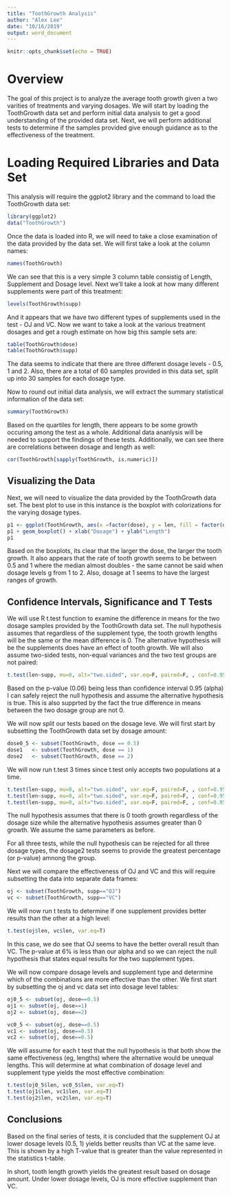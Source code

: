 ```yaml
---
title: "ToothGrowth Analysis"
author: "Alex Lee"
date: "10/16/2019"
output: word_document
---
```


```r
knitr::opts_chunk$set(echo = TRUE)
```

# Overview

The goal of this project is to analyze the average tooth growth given a two varities of treatments and varying dosages. We will start by loading the ToothGrowth data set and perform initial data analysis to get a good understanding of the provided data set. Next, we will perform additional tests to determine if the samples provided give enough guidance as to the effectiveness of the treatment. 

# Loading Required Libraries and Data Set

This analysis will require the ggplot2 library and the command to load the ToothGrowth data set: 

```r
library(ggplot2)
data("ToothGrowth")
```

Once the data is loaded into R, we will need to take a close examination of the data provided by the data set. We will first take a look at the column names:

```r
names(ToothGrowth)
```

We can see that this is a very simple 3 column table consistig of Length, Supplement and Dosage level. Next we'll take a look at how many different supplements were part of this treatment: 

```r
levels(ToothGrowth$supp)
```

And it appears that we have two different types of supplements used in the test - OJ and VC. Now we want to take a look at the various treatment dosages and get a rough estimate on how big this sample sets are: 

```r
table(ToothGrowth$dose)
table(ToothGrowth$supp)
```

The data seems to indicate that there are three different dosage levels - 0.5, 1 and 2. Also, there are a total of 60 samples provided in this data set, split up into 30 samples for each dosage type. 

Now to round out initial data analysis, we will extract the summary statistical information of the data set:

```r
summary(ToothGrowth)
```

Based on the quartiles for length, there appears to be some growth occuring among the test as a whole. Additional data ananlysis will be needed to support the findings of these tests. Additionally, we can see there are correlations between dosage and length as well: 

```r
cor(ToothGrowth[sapply(ToothGrowth, is.numeric)])
```

## Visualizing the Data

Next, we will need to visualize the data provided by the ToothGrowth data set. The best plot to use in this instance is the boxplot with colorizations for the varying dosage types. 

```r
p1 <- ggplot(ToothGrowth, aes(x =factor(dose), y = len, fill = factor(dose)))
p1 + geom_boxplot() + xlab("Dosage") + ylab("Length")
p1
```

Based on the boxplots, its clear that the larger the dose, the larger the tooth growth. It also appears that the rate of tooth growth seems to be between 0.5 and 1 where the median almost doubles - the same cannot be said when dosage levels g from 1 to 2. Also, dosage at 1 seems to have the largest ranges of growth. 

## Confidence Intervals, Significance and T Tests

We will use R t.test function to examine the difference in means for the two dosage samples provided by the ToothGrowth data set. The null hypothesis assumes that regardless of the supplement type, the tooth growth lengths will be the same or the mean difference is 0. The alternative hypothesis will be the supplements does have an effect of tooth growth. We will also assume two-sided tests, non-equal variances and the two test groups are not paired:

```r
t.test(len~supp, mu=0, alt="two.sided", var.eq=F, paired=F, , conf=0.95, data=ToothGrowth)
```

Based on the p-value (0.06) being less than confidence interval 0.95 (alpha) I can safely reject the null hypothesis and assume the alternative hypothesis is true. This is also supprted by the fact the true difference in means between the two dosage group are not 0. 

We will now split our tests based on the dosage leve. We will first start by subsetting the ToothGrowth data set by dosage amount: 

```r
dose0_5 <- subset(ToothGrowth, dose == 0.5)
dose1   <- subset(ToothGrowth, dose == 1)
dose2   <- subset(ToothGrowth, dose == 2)
```

We will now run t.test 3 times since t.test only accepts two populations at a time. 

```r

t.test(len~supp, mu=0, alt="two.sided", var.eq=F, paired=F, , conf=0.95, data=dose0_5) 
t.test(len~supp, mu=0, alt="two.sided", var.eq=F, paired=F, , conf=0.95,data=dose1) 
t.test(len~supp, mu=0, alt="two.sided", var.eq=F, paired=F, , conf=0.95,data=dose2) 


```

The null hypothesis assumes that there is 0 tooth growth regardless of the dosage size while the alternative hypothesis assumes greater than 0 growth. We assume the same parameters as before. 

For all three tests, while the null hypothesis can be rejected for all three dosage types, the dosage2 tests seems to provide the greatest percentage (or p-value) amnong the group. 

Next we will compare the effectiveness of OJ and VC and this will require subsetting the data into separate data frames: 

```r
oj <- subset(ToothGrowth, supp=="OJ")
vc <- subset(ToothGrowth, supp=="VC")
```

We will now run t tests to determine if one supplement provides better results than the other at a high level:

```r
t.test(oj$len, vc$len, var.eq=T)
```

In this case, we do see that OJ seems to have the better overall result than VC. The p-value at 6% is less than our alpha and so we can reject the null hypothesis that states equal results for the two supplement types. 

We will now compare dosage levels and supplement type and determine which of the combinations are more effective than the other. We first start by subsetting the oj and vc data set into dosage level tables: 

```r
oj0_5 <- subset(oj, dose==0.5)
oj1 <- subset(oj, dose==1)
oj2 <- subset(oj, dose==2)

vc0_5 <- subset(oj, dose==0.5)
vc1 <- subset(oj, dose==0.5)
vc2 <- subset(oj, dose==0.5)
```

We will assume for each t test that the null hypothesis is that both show the same effectiveness (eg, lengths) where the alternative would be unequal lengths. This will determine at what combination of dosage level and supplement type yields the most effective combination: 

```r
t.test(oj0_5$len, vc0_5$len, var.eq=T)
t.test(oj1$len, vc1$len, var.eq=T)
t.test(oj2$len, vc2$len, var.eq=T)
```

## Conclusions

Based on the final series of tests, it is concluded that the supplement OJ at lower dosage levels (0.5, 1) yields better reuslts than VC at the same leve. This is shown by a high T-value that is greater than the value represented in the statistics t-table. 

In short, tooth length growth yields the greatest result based on dosage amount. Under lower dosage levels, OJ is more effective supplement than VC. 


